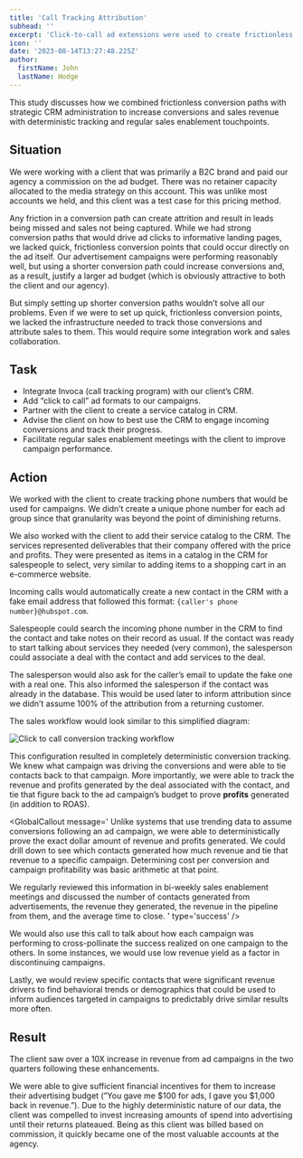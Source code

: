 ```yaml
---
title: 'Call Tracking Attribution'
subhead: ''
excerpt: 'Click-to-call ad extensions were used to create frictionless conversion paths and increase sales.'
icon: ''
date: '2023-08-14T13:27:48.225Z'
author:
  firstName: John
  lastName: Hodge
---
```



This study discusses how we combined frictionless conversion paths with strategic CRM administration to increase conversions and sales revenue with deterministic tracking and regular sales enablement touchpoints.

## Situation

<GlobalCallout message='Give context about the problem' type='note' />

We were working with a client that was primarily a B2C brand and paid our agency a commission on the ad budget. There was no retainer capacity allocated to the media strategy on this account. This was unlike most accounts we held, and this client was a test case for this pricing method.

Any friction in a conversion path can create attrition and result in leads being missed and sales not being captured. While we had strong conversion paths that would drive ad clicks to informative landing pages, we lacked quick, frictionless conversion points that could occur directly on the ad itself. Our advertisement campaigns were performing reasonably well, but using a shorter conversion path could increase conversions and, as a result, justify a larger ad budget (which is obviously attractive to both the client and our agency).

But simply setting up shorter conversion paths wouldn’t solve all our problems. Even if we were to set up quick, frictionless conversion points, we lacked the infrastructure needed to track those conversions and attribute sales to them. This would require some integration work and sales collaboration.

## Task

<GlobalCallout
  message='Describe what we needed to do to solve the problem'
  type='note'
/>

- Integrate Invoca (call tracking program) with our client’s CRM.
- Add “click to call” ad formats to our campaigns.
- Partner with the client to create a service catalog in CRM.
- Advise the client on how to best use the CRM to engage incoming conversions and track their progress.
- Facilitate regular sales enablement meetings with the client to improve campaign performance.

## Action

<GlobalCallout message='Explain how we solved the problem' type='note' />

We worked with the client to create tracking phone numbers that would be used for campaigns. We didn’t create a unique phone number for each ad group since that granularity was beyond the point of diminishing returns.

We also worked with the client to add their service catalog to the CRM. The services represented deliverables that their company offered with the price and profits. They were presented as items in a catalog in the CRM for salespeople to select, very similar to adding items to a shopping cart in an e-commerce website.

Incoming calls would automatically create a new contact in the CRM with a fake email address that followed this format: `{caller's phone number}@hubspot.com`.

Salespeople could search the incoming phone number in the CRM to find the contact and take notes on their record as usual. If the contact was ready to start talking about services they needed (very common), the salesperson could associate a deal with the contact and add services to the deal.

The salesperson would also ask for the caller’s email to update the fake one with a real one. This also informed the salesperson if the contact was already in the database. This would be used later to inform attribution since we didn’t assume 100% of the attribution from a returning customer.

The sales workflow would look similar to this simplified diagram:

![Click to call conversion tracking workflow](/img/call_tracking_attribution.svg)

This configuration resulted in completely deterministic conversion tracking. We knew what campaign was driving the conversions and were able to tie contacts back to that campaign. More importantly, we were able to track the revenue and profits generated by the deal associated with the contact, and tie that figure back to the ad campaign’s budget to prove **profits** generated (in addition to ROAS).

<GlobalCallout message='
Unlike systems that use trending data to assume conversions following an ad campaign, we were able to deterministically prove the exact dollar amount of revenue and profits generated. We could drill down to see which contacts generated how much revenue and tie that revenue to a specific campaign. Determining cost per conversion and campaign profitability was basic arithmetic at that point.

We regularly reviewed this information in bi-weekly sales enablement meetings and discussed the number of contacts generated from advertisements, the revenue they generated, the revenue in the pipeline from them, and the average time to close.
' type='success' />

We would also use this call to talk about how each campaign was performing to cross-pollinate the success realized on one campaign to the others. In some instances, we would use low revenue yield as a factor in discontinuing campaigns.

Lastly, we would review specific contacts that were significant revenue drivers to find behavioral trends or demographics that could be used to inform audiences targeted in campaigns to predictably drive similar results more often.

## Result

<GlobalCallout message='Explain the outcome of the solution' type='note' />

The client saw over a 10X increase in revenue from ad campaigns in the two quarters following these enhancements.

We were able to give sufficient financial incentives for them to increase their advertising budget (”You gave me $100 for ads, I gave you $1,000 back in revenue.”). Due to the highly deterministic nature of our data, the client was compelled to invest increasing amounts of spend into advertising until their returns plateaued. Being as this client was billed based on commission, it quickly became one of the most valuable accounts at the agency.
